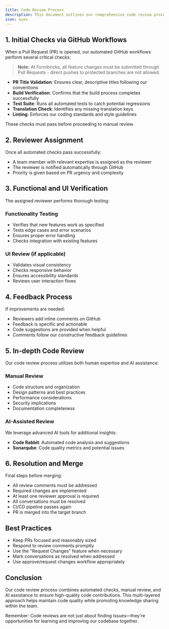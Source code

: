 ```yaml
---
title: Code Review Process
description: This document outlines our comprehensive code review process at Formbricks. We maintain high quality, consistency, and best practices within our codebase through this structured approach.
icon: eyes
---
```




## 1. Initial Checks via GitHub Workflows

When a Pull Request (PR) is opened, our automated GitHub workflows perform several critical checks:

> **Note:** At Formbricks, all feature changes must be submitted through Pull Requests - direct pushes to protected branches are not allowed.

- **PR Title Validation**: Ensures clear, descriptive titles following our conventions
- **Build Verification**: Confirms that the build process completes successfully
- **Test Suite**: Runs all automated tests to catch potential regressions
- **Translation Check**: Identifies any missing translation keys
- **Linting**: Enforces our coding standards and style guidelines

These checks must pass before proceeding to manual review.

## 2. Reviewer Assignment

Once all automated checks pass successfully:

- A team member with relevant expertise is assigned as the reviewer
- The reviewer is notified automatically through GitHub
- Priority is given based on PR urgency and complexity

## 3. Functional and UI Verification

The assigned reviewer performs thorough testing:

### Functionality Testing

- Verifies that new features work as specified
- Tests edge cases and error scenarios
- Ensures proper error handling
- Checks integration with existing features

### UI Review (if applicable)

- Validates visual consistency
- Checks responsive behavior
- Ensures accessibility standards
- Reviews user interaction flows

## 4. Feedback Process

If improvements are needed:

- Reviewers add inline comments on GitHub
- Feedback is specific and actionable
- Code suggestions are provided when helpful
- Comments follow our constructive feedback guidelines

## 5. In-depth Code Review

Our code review process utilizes both human expertise and AI assistance:

### Manual Review

- Code structure and organization
- Design patterns and best practices
- Performance considerations
- Security implications
- Documentation completeness

### AI-Assisted Review

We leverage advanced AI tools for additional insights:

- **Code Rabbit**: Automated code analysis and suggestions
- **Sonarqube**: Code quality metrics and potential issues

## 6. Resolution and Merge

Final steps before merging:

- All review comments must be addressed
- Required changes are implemented
- At least one reviewer approval is required
- All conversations must be resolved
- CI/CD pipeline passes again
- PR is merged into the target branch

## Best Practices

- Keep PRs focused and reasonably sized
- Respond to review comments promptly
- Use the "Request Changes" feature when necessary
- Mark conversations as resolved when addressed
- Use approve/request changes workflow appropriately

## Conclusion

Our code review process combines automated checks, manual review, and AI assistance to ensure high-quality code contributions. This multi-layered approach helps maintain code quality while promoting knowledge sharing within the team.

Remember: Code reviews are not just about finding issues—they're opportunities for learning and improving our codebase together.
